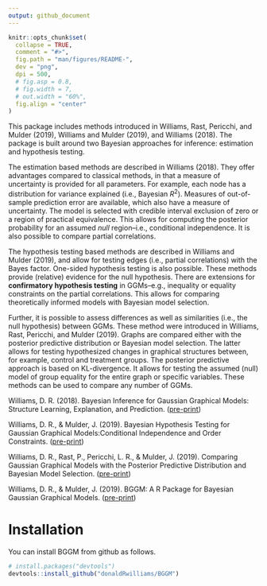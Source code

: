 ```yaml
---
output: github_document
---
```


<!-- README.md is generated from README.Rmd. Please edit that file -->

```r
knitr::opts_chunk$set(
  collapse = TRUE,
  comment = "#>",
  fig.path = "man/figures/README-",
  dev = "png",
  dpi = 500,
  # fig.asp = 0.8,
  # fig.width = 7,
  # out.width = "60%",
  fig.align = "center"
)
```

<!-- ![](https://github.com/donaldRwilliams/BGGM/blob/master/man/figures/logo2.jpg) -->

This package includes methods introduced in Williams, Rast, Pericchi, and Mulder (2019), Williams and Mulder (2019), and Williams (2018). The package is built around two Bayesian approaches for inference: estimation and hypothesis testing. 

The estimation based methods are described in Williams (2018). They offer advantages compared to classical methods, in that a 
measure of uncertainty is provided for all parameters. For example, each node has a distribution for variance explained (i.e., Bayesian $R^2$). Measures of out-of-sample prediction error are available, which also have a measure of uncertainty. The model is selected with credible interval exclusion of zero or a region of practical equivalence. This allows for computing the posterior probability for an assumed *null* region--i.e., conditional independence. It is also possible to compare partial correlations. 

The hypothesis testing based methods are described in Williams and Mulder (2019), and allow for testing edges (i.e., partial correlations) with the Bayes factor. One-sided hypothesis testing is also possible. These methods provide (relative) evidence for the null hypothesis. There are extensions for **confirmatory hypothesis testing** in GGMs--e.g., inequality or equality constraints on the partial correlations. This allows for comparing theoretically informed models with Bayesian model selection.


Further, it is possible to assess differences as well as similarities (i.e., the null hypothesis)  between  GGMs. These method were introduced in Williams, Rast, Pericchi, and Mulder (2019). Graphs are compared either with the posterior  predictive  distribution  or Bayesian model  selection.   The  latter  allows  for  testing hypothesized  changes  in  graphical structures  between,  for  example,  control  and  treatment  groups. The posterior  predictive approach is based on KL-divergence. It allows for testing the assumed (null) model of group equality for the entire graph or specific variables. These methods can be used to compare any number of GGMs.


Williams, D. R. (2018). Bayesian Inference for Gaussian Graphical Models: Structure Learning, Explanation, and Prediction. ([pre-print](https://doi.org/10.31234/osf.io/x8dpr))

Williams, D. R., & Mulder, J. (2019). Bayesian Hypothesis Testing for Gaussian Graphical Models:Conditional Independence and Order Constraints. ([pre-print](https://doi.org/10.31234/osf.io/ypxd8))

Williams, D. R., Rast, P., Pericchi, L. R., & Mulder, J. (2019). Comparing Gaussian Graphical Models with the Posterior Predictive Distribution and Bayesian Model Selection. ([pre-print](https://psyarxiv.com/yt386/))

Williams, D. R., & Mulder, J. (2019). BGGM: A R Package for Bayesian Gaussian Graphical Models. ([pre-print](https://psyarxiv.com/3b5hf/))


<!-- ## Outline -->

<!-- This README is organized as follows: -->

<!-- * [Installation](#installation) -->

<!-- * [Estimation](#estimation) -->

<!--     + [Structure Learning (Estimation)](#structure-learning-estimation) -->

<!--     + [Edge Differences (Estimation)](#edge-differences) -->

<!--     + [Prediction](#prediction) -->

<!--         - [Bayesian $R^2$](#bayesian-r2) -->

<!--         - [Leave-One-Out Cross-Validation](#leave-one-out-cross-validation) -->

<!-- * [Hypothesis Testing](#hypothesis-testing) -->

<!--     + [Structure Learning (Bayes Factor)](#structure-learning-bayes-factor) -->

<!--         - [Visualizing Scientific Expectations](#visualizing-scientific-expectations) -->

<!--         - [Two-Sided Hypothesis Testing](#two-sided-testing) -->

<!--         - [One-Sided Hypothesis Testing](#one-sided-testing) -->

<!--         - [Exhaustive Hypothesis Testing](#exhaustive-hypothesis-testing) -->

<!--     + [Edge Differences (Hypothesis Testing)](#edge-differences-hypothesis-testing) -->

<!--     + [Confirmatory Hypothesis Testing](#confirmatory-hypothesis-testing) -->

<!--         - [Order Constraints](#order-constraints) -->

<!--         - [Equality Constraints](#equality-constraints) -->

<!-- * [Comparing GGMs](#comparing-ggms) -->

<!--     + [Posterior Predictive KL Divergence](#posterior-predictive-kl-divergence) -->

<!--     + [Bayesian Hypothesis Testing](#bayesian-hypothesis-testing) -->

<!--         - [Exploratory Hypothesis Testing](#exploratory-hypothesis-testing) -->

<!--         - [Group Confirmatory Hypothesis Testing](#group-confirmatory-hypothesis-testing) -->

# Installation
You can install BGGM from github as follows.

```r
# install.packages("devtools")
devtools::install_github("donaldRwilliams/BGGM")
```

<!-- # Estimation -->
<!-- The following methods are described in Williams (2018). They build upon two basic ideas. First, the Wishart distribution is a conjugate prior distribution for the precision matrix (inverse of the covariance matrix). This provides an analytic solution for selecting the graph, and allows for conveniently drawing posterior samples. Second, there is an exact relationship between estimating the precision matrix directly and with multiple regression. Here the individual elements, from joint posterior distribution of the precision matrix, can be converted to their respective regression counterparts. This allows for assessing nodewise (for each variable in the model) predictability.  -->


<!-- ##  Structure Learning (Estimation) -->

<!-- By structure learning we are referring to selecting the graph (i.e., the edge set $E$), which consists of those edges determined to be non-zero.  For demonstrative purposes, we consider a relatively small number of variables ($p= 5$).  -->

<!-- The package **BGGM** offers a convenient analytic solution for estimating GGMs. It is implemented with: -->
<!-- ```{r eval=TRUE, message=F, warning=F} -->
<!-- library(BGGM) -->
<!-- library(ggplot2) -->
<!-- library(ggraph) -->
<!-- library(foreach) -->


<!-- # p = 5 -->
<!-- Y <- BGGM::bfi[,1:5] -->

<!-- # analytic solution -->
<!-- fit_analytic <- estimate(Y, analytic = T) -->

<!-- # summary -->
<!-- summary(fit_analytic) -->
<!-- ``` -->
<!-- Note `summary(.)` provides information about the fitted model, including that the analytic solution was used, the number of observations ($n$) and variables ($p$), and the number of edges.  -->

<!-- The edge set is then selected with: -->
<!-- ```{r } -->
<!-- # select the graph (edge set E) -->
<!-- E <- select(fit_analytic, ci_width = 0.95) -->

<!-- # summary of E -->
<!-- summary(E) -->
<!-- ``` -->

<!-- The analytic solution works directly with the precision matrix, and thus, there is not an option to summarize the posterior distributions. This is because the non-standardized elements are in the opposite direction ($\pm$) of the partial correlations, which in our experience, can lead to confusion. To summarize  the partial correlations change `analytic = T` to `analytic = F`: -->
<!-- ```{r} -->
<!-- # sample from posterior -->
<!-- fit_sampling <- estimate(Y, analytic = F) -->

<!-- # select the graph -->
<!-- E <- select(fit_sampling, ci_width = 0.95) -->

<!-- # summarize partial correlations -->
<!-- summary(E, summarize = T, digits = 2) -->
<!-- ``` -->
<!-- Note that `edge` corresponds to that particular entry in the partial correlation matrix--i.e., `1--2` is the relation between the first and second variables, respectively. -->


<!-- **BGGM** provides several options for plotting, with each implemented as a S3 generic. For example, the partial correlations can be plotted with: -->

<!-- ```{r message=F, fig.height=3, fig.width=8} -->
<!-- # p = 10 -->
<!-- Y <- BGGM::bfi[,1:10] -->

<!-- # sampling required -->
<!-- fit_sampling <- estimate(Y, analytic = F) -->

<!-- # plot -->
<!-- plot_1A <- plot(fit_sampling,  -->
<!--                 ci_width = 0.95,  -->
<!--                 width = 0.1,   -->
<!--                 size = 2) + -->
<!--             coord_cartesian() + -->
<!--             theme(axis.text.x = element_text(angle = 90)) -->

<!-- plot_1A -->
<!-- ``` -->

<!-- This example nicely demonstrates how the `plot` objects can be further customized with **ggplot2**. There are two options for visualizing the selected graph. The heatmap plot is generated with: -->

<!-- ```{r, message=F} -->
<!-- # select the graph -->
<!-- E <- select(fit_sampling, ci_width = 0.95) -->

<!-- # heatmap plot -->
<!-- plot_1B <- plot(E,  -->
<!--                 type = "heatmap",  -->
<!--                 lower_tri = TRUE) + -->
<!--            ggtitle("Heatmap Plot") +  -->
<!--            theme(plot.title = element_text(size = 15)) -->


<!-- ``` -->

<!-- Here `lower_tri = TRUE` controls which partial correlations are plotted.  In this case, only the lower triangular elements are included in the plot. This can be changed with `lower_tri = FALSE`. -->

<!-- On the other hand, a “network” plot can be obtained with: -->
<!-- ```{r, warning=F,  fig.width=10, fig.height=4} -->
<!-- # network plot -->
<!-- plot_1C <- plot(E, type = "network", -->
<!--                 layout ='circle', -->
<!--                 node_outer = 8, -->
<!--                 node_inner = 7, -->
<!--                 node_text_size = 4) + -->
<!--            ggtitle("Network Plot") + -->
<!--            theme(plot.title = element_text(size = 15)) -->

<!-- cowplot::plot_grid(plot_1B, plot_1C) -->
<!-- ``` -->


<!-- A  key  feature  of **BGGM** is  extending  inference  beyond  identifying  non-zero  partial correlations.  The region of practical equivalence can be used for this purpose, as it allows for determining which relations are practically zero. In this case, we follow Cohen’s guidelines, wherein 0.1 is considered a small effect.This is implemented with: -->

<!-- ```{r, eval=T} -->
<!-- # p = 10 -->
<!-- Y <- BGGM::bfi[,1:10] -->

<!-- # sample from posterior -->
<!-- fit_sample <- estimate(Y, iter = 5000, analytic = F) -->

<!-- # select the graph -->
<!-- E <- select(fit_sample, rope = 0.1, prob = 0.95) -->

<!-- # summary for first 10 rows -->
<!-- head(E, nrow = 10, summarize = T, digits = 2) -->
<!-- ``` -->

<!-- The argument `prob = 0.95` requires that 95 % of the posterior density be in or out of the rope to be considered practically equivalent or different from zero.  With this decision rule, as seen with `head(.)`, edges `1--4` and `1--5` are practically equivalent to zero.  This inference is made possible with **BGGM**. -->

<!-- In this case, `plot(.)` returns two objects:  (1) the selected edges; (2) those for which there is support for the null values.  This is implemented with: -->

<!-- ```{r warning = F , out.height= "250 %"} -->
<!-- # network plot -->
<!-- plts <- plot(E, type = "network", -->
<!--              layout ='circle', -->
<!--              node_outer = 10, -->
<!--              node_inner = 9, -->
<!--              node_text_size = 6) -->

<!-- # practically non-zero -->
<!-- plot_1D <- plts$plot_nonzero + -->
<!--              ggtitle("Practically Non-zero") + -->
<!--              theme(plot.title = element_text(size = 15)) -->

<!-- plot_1D -->
<!-- ``` -->

<!-- ```{r, warning=F, out.height= "250 %"} -->
<!-- # practically zero -->
<!-- plot_1E <- plts$plot_zero + -->
<!--               ggtitle("Practically Zero") + -->
<!--               theme(plot.title = element_text(size = 15)) -->

<!-- plot_1E -->
<!-- ``` -->


<!-- We emphasize that GGMs are often thought to capture conditionally *independent* relations--i.e., evidence for the null hypothesis of no effect, conditional on the other variables in the model. However, the dominant approach assesses conditional *dependence* ($\rho_{ij} \neq 0$), and then sets relations to zero otherwise. **BGGM** can explicitly answer the question of conditional independence. -->

<!-- ## Edge Differences -->
<!-- Differences between partial correlations are often tested in GGMs; for example, with a classical (i.e., frequentist) approach that is implemented in **bootnet**.  One contribution of **BGGM** is providing Bayesian analogs for commonly used methods, as well as extensions to those methods.  In this case, we can use posterior probabilities to determine which edges are practically equivalent.  This is implemented with: -->


<!-- ```{r, message=F} -->
<!-- edge_difference <- edge_compare(fit_sample,  -->
<!--                                 contrast =  list("1--5 - 1--3",  -->
<!--                                                  "1--2 - 1--6",  -->
<!--                                                  "1--4 - 1--7",  -->
<!--                                                  "1--5 - 1--10",  -->
<!--                                                  "1--2 - 1--9"),  -->
<!--                                 ci_width = 0.95, -->
<!--                                 rope = 0.1) -->

<!-- head(edge_difference, nrow = 4) -->
<!-- ``` -->

<!-- This  output  includes  the  posterior  mean  and  standard  deviation  for  each  difference. Further, `pr_in` is  the  proportion  of  samples  between ($\pm$) 0.1.   This  can  be interpreted as the posterior probability of practical equivalence, which has been defined with the argument `rope = 0.1`.  Note that care must be taken when specifying the contrasts, as an error will arise if they are not in the proper format. The object `edge_difference` can then be plotted, but this is omitted to save space. -->

<!-- ## Prediction -->
<!-- The following is based on the correspondence between the elements of the precision matrix and multiple regression. In the context of GGMs, using regression to select edges is referred to as “neighborhood” selection.   On the other hand, the method described in Williams (2018) works directly with either the posterior distribution for the precision matrix or the maximum a posteriori estimates. These are then converted to the corresponding regression coefficients and residual variances. It follows that **BGGM** can also be used for the purpose of multiple regression–i.e., -->

<!-- ```{r} -->
<!-- # p = 10 -->
<!-- Y <- BGGM::bfi[,1:10] -->

<!-- # sample posterior -->
<!-- fit <- estimate(Y, iter = 5000) -->

<!-- # precision to regression -->
<!-- coefficients(fit, node = 1, ci_width = 0.95) -->
<!-- ``` -->

<!-- Here `node = 1` indicates which node is summarized.  This correspondence allows for computing measures of prediction error (or accuracy), including Bayesian $R^2$ and Bayesian leave-one-out cross-validation,  each  of  which  has  a  measure  of  uncertainty. Furthermore,  when  a computationally convenient option is desirable, **BGGM** includes an analytic expression for prediction error. This is also known as the predicted residual sums of squares (PRESS). -->

<!-- ### Bayesian $R^2$ -->

<!-- In-sample Bayesian $R^2$ is implemented with: -->

<!-- ```{r} -->
<!-- # training data -->
<!-- Y_train <- BGGM::bfi[1:100,1:10] -->

<!-- # fit to training data -->
<!-- fit_train <- estimate(Y_train, iter = 5000) -->

<!-- # compute Bayes R2 -->
<!-- train_R2 <- predict(fit_train, -->
<!--                     ci_width = 0.90, -->
<!--                     samples = 1000, -->
<!--                     measure = "R2") -->

<!-- # summary for first 2 rows -->
<!-- head(train_R2, nrow = 2) -->

<!-- ``` -->

<!-- Here `ci_width = 0.90` indicates the decision rule for setting coefficients to zero, and by default, 95 % intervals are used in the summary output. Similarly, out-of-sample Bayesian $R^2$ is computed with: -->

<!-- ```{r} -->
<!-- # test data -->
<!-- Y_test <-  BGGM::bfi[101:2000,1:10] -->

<!-- # predict test data -->
<!-- test_R2 <- predict(fit_train, ci_width = 0.90, -->
<!--                    test_data = Y_test, -->
<!--                    samples = 1000, measure = "R2") -->
<!-- ``` -->

<!-- The work flow is completed by visualizing Bayesian $R^2$ for each node–i.e., -->

<!-- ```{r, out.height= "300 %"} -->
<!-- # prior training and test error in the same plot -->
<!-- plt_3A <- plot(x1 = train_R2, x2 =  test_R2, order = "test") -->

<!-- plt_3A -->
<!-- ``` -->

<!-- Here the nodes have been ordered by which has the best out-of-sample performance. It is also possible to have each in a separate plot by leaving `x2` empty. The `predict` object can be used to assess differences in predictive accuracy with compare(.). **BGGM** also includes mean squared error (`measure = "mse"`). -->


<!-- ### Leave-one-out cross-validation -->

<!-- Bayesian leave-one-out cross-validation is implemented with: -->

<!-- ```{r} -->
<!-- # p = 10 -->
<!-- Y <- BGGM::bfi[1:1000,1:10] -->

<!-- # sample posterior -->
<!-- fit_sample <- estimate(Y, iter = 5000) -->

<!-- # Bayesian LOO -->
<!-- bayes_loo <- loocv(fit_sample) -->

<!-- # nodewise loo summary -->
<!-- summary(bayes_loo) -->
<!-- ``` -->

<!-- The results are plotted with: -->
<!-- ```{r, out.height= "300 %"} -->
<!-- # plot CV error -->
<!-- plt_3B <- plot(bayes_loo, size = 8) + -->
<!--           theme_classic() + -->
<!--           ylab("Bayesian Leave-One-Out") -->

<!-- plt_3B -->
<!-- ``` -->

<!-- Similarly,  by  setting `analytic = T`,  leave-one-out  prediction  error  can  be  computed analytically.  This is implemented with: -->

<!-- ```{r, out.height= "300 %"} -->
<!-- # p = 10 -->
<!-- Y <- BGGM::bfi[1:1000,1:10] -->

<!-- # analytic solution -->
<!-- fit_analytic <- estimate(Y, analytic = T) -->

<!-- # analytic LOO (PRESS; based on point estimates) -->
<!-- press_loo <- loocv(fit_analytic) -->

<!-- # plot CV error -->
<!-- plt_3C <- plot(press_loo, size = 8) + -->
<!--           theme_classic() + -->
<!--           ylab("PRESS: Leave-One-Out") + -->
<!--           scale_y_continuous(expand = c(0, 0), -->
<!--           limit = c(0, 1000)) -->

<!-- plt_3C -->
<!-- ``` -->

<!-- This highlights the difference between the leave-one-out methods, in that the Bayesian version has a measure of uncertainty (although the order is the same). For both measures of predictive *error*, a lower value indicates a more predictable node (variable). -->

<!-- # Hypothesis Testing -->
<!-- The following methods were introduced in Williams and Mulder (2019). That work not only presented an exploratory approach using the Bayes factor, but it also proposed methodology for confirmatory hypothesis testing in GGMs. The latter provides an alternative to data driven model selection that is commonplace in the GGM literature, and in particular, it allows for comparing theoretical models. Further, the novel matrix$-F$ prior distribution is used for the partial correlations, which offers more flexibility than the Wishart distribution. This approach builds upon (Mulder2016), where the focus was on correlations (as opposed to *partial* correlations). In particular, **BGGM** allows for Bayesian model selection with competing sets of inequality and/or equality constraints on multiple partial correlations. -->

<!-- ## Structure Learning (Bayes Factor) -->
<!-- ### Visualizing Scientific Expectations -->
<!-- For Bayesian hypothesis testing in particular, it is important to *fully* understand the prior distribution $\mathcal{H}_u$. This is because it captures the predicted effect size, and it is used to compute the Bayes factor. This stands in contrast to the above estimation based methods, where $E$ is determined with respect to (only) the posterior distribution. To this end, **BGGM** includes functions to visualize the prior distribution or prediction--i.e., -->

<!-- ```{r,  out.width = '50%'} -->
<!-- # define (potentially) hypothesized standard deviations for rho_ij -->
<!-- rho_sd <- c(0.1, 0.25, 0.5) -->

<!-- # plot -->
<!-- plt_4A <- hypothesis_plot(rho_sd = rho_sd) + -->
<!--                 theme(panel.grid.major = element_blank()) + -->
<!--                 ylab("Density")         -->

<!-- plt_4A -->
<!-- ``` -->

<!-- `rho_sd = c(.)` defines a couple (prospective) values for the hypothesized standard deviation of the partial correlations. Further, **BGGM** allows for testing edge differences with the Bayes factor. Accordingly, the *implied* prior distribution for the difference can also be visualized. This is implemented with: -->


<!-- ```{r,  out.width = '50%'} -->
<!-- # define (potentially) hypothesized standard deviations for rho_ij -->
<!-- rho_sd <- c(0.1, 0.25, 0.5) -->

<!-- # plot -->
<!-- plt_4B <- hypothesis_plot(rho_sd = rho_sd, -->
<!--                           difference = TRUE) + -->
<!--                 theme(panel.grid.major = element_blank()) + -->
<!--                 ylab("Density")         -->

<!-- plt_4B -->
<!-- ``` -->

<!-- ### Two-Sided Testing -->
<!-- Two-sided hypothesis testing is implemented as follows. First the model is fitted with: -->

<!-- ```{r, warning=F} -->
<!-- # p = 5 -->
<!-- Y <- BGGM::bfi[,1:5] -->

<!-- # fit model -->
<!-- fit_bf <- explore(Y, prior_sd = 0.5,  -->
<!--                   iter = 5000,  -->
<!--                   cores = 2) -->
<!-- summary(fit_bf) -->
<!-- ``` -->
<!-- Note `summary(.)`, or alternatively `print(.)`, provides information about the fitted model, including that hypothesis testing (exploratory) was used, the number of observations ($n$) and variables ($p$), and the number of edges. Delta ($\delta$) is the hyperparameter of the matrix$-F$ distribution. A value of 3 corresponds to `prior_sd = 0.5`. This output parallels the estimation based methods. Importantly, all fitted objects include specific (what method was used) and general information (e.g., $n$ and $p$) when printed. -->

<!-- The graph is then selected with: -->

<!-- ```{r} -->
<!-- E <- select(fit_bf,  -->
<!--             BF_cut = 3,  -->
<!--             alternative = "two.sided") -->

<!-- # summary  -->
<!-- summary(E, hyp = "H1") -->
<!-- ``` -->
<!-- It is also possible to change `hyp = "H1"` to `hyp = "H0`, which will print the adjacency matrix for conditionally independent relations. Further, it is possible to summarize $E$ as follows: -->

<!-- ```{r} -->
<!-- summary(E, summarize = T, log = T, digits = 2) -->
<!-- ``` -->
<!-- The option `log = TRUE` controls the scale of the Bayes factor. Note that the same plotting options available for these methods. They have the same implementation as the estimation based methods, and thus the `alternative = two.sided` plot is not shown here. It is also possible to plot $\mathcal{H}_u$ and a selected posterior distribution. This visualizes how the Bayes factor is computed--i.e., -->


<!-- ```{r,  out.width = '50%'} -->
<!-- plt_4C <- hypothesis_plot(fit = fit_bf,  -->
<!--                 edge = "1--4", size = 3) + -->
<!--         theme(panel.grid.minor = element_blank(), -->
<!--               legend.position = "top") + -->
<!--   ylab("Density") + -->
<!--   xlab("Distributions") -->


<!-- plt_4C -->
<!-- ``` -->

<!-- Here it can be seen that the Bayes factor is the ratio of density evaluated at 0. In this case, there is evidence for $\mathcal{H}_0$ ($BF_{01} \approx 33$). This plotting option  may be useful for understanding (and describing) the Bayes factor approach for selecting the graph (or more generally the testing strategy for partial correlations).  -->

<!-- ### One-Sided Testing -->
<!-- One-sided hypothesis testing is implemented with: -->
<!-- ```{r, warning=F, message=F, out.width = '50%'} -->
<!-- # p =  10 -->
<!-- Y <- BGGM::bfi[,1:10] -->

<!-- # sample from posterior -->
<!-- fit_bf <- explore(Y, prior_sd = 0.5,  -->
<!--                   iter = 5000,  -->
<!--                   cores = 2) -->

<!-- # rho > 0 -->
<!-- E_pos <- select(fit_bf,  -->
<!--             BF_cut = 3,  -->
<!--             alternative = "greater") -->

<!-- # positive plot -->
<!-- plt_pos <- plot(E_pos, type = "network")  -->
<!-- plt_pos <- plt_pos$plot_nonzero +  -->
<!--            ggtitle(expression(atop(H[0]: rho[i][j]*" = "*0, H[1]: rho[i][j]*" > "*0)))  -->

<!-- plt_pos -->
<!-- ``` -->

<!-- $\mathcal{H}_1: \rho_{ij} < 0$ can be tested by changing `alternative = greater` to `alternative = less`. -->

<!-- ### Exhaustive Hypothesis Testing -->
<!-- A defining feature of Bayesian hypothesis testing is the ability to assess which theoretical model best predicts the data at hand. However, in the absence of guiding theory, it is likely that a more exploratory approach is warranted. **BGGM** thus includes an exhaustive approach--i.e.,$\mathcal{H}_0: \rho_{ij} = 0$ vs. $\mathcal{H}_1: \rho_{ij} > 0$ vs. $\mathcal{H}_2: \rho_{ij} < 0$. -->

<!-- This covers the entire parameter space. Further details can be found in Williams and Mulder (2019). The exhaustive approach is implemented with: -->
<!-- ```{r} -->
<!-- # p = 10 -->
<!-- Y <- BGGM::bfi[,1:10] -->

<!-- # sample from posterior -->
<!-- fit_bf <- explore(Y, prior_sd = 0.5,  -->
<!--                   iter = 5000,  -->
<!--                   cores = 2) -->
<!-- # select the graph -->
<!-- E <- select(fit_bf,  -->
<!--             hyp_prob = 0.90,  -->
<!--             alternative = "exhaustive") -->

<!-- # first 5 rows -->
<!-- head(E, summarize = T, nrow = 5) -->
<!-- ``` -->

<!-- The ratio of posterior probabilities, e.g., $p(\mathcal{H}_1|\textbf{Y}) / p(\mathcal{H}_2|\textbf{Y})$, can then be used to compute a Bayes factor if desired. `hyp_prob = 0.90` is the decision rule for concluding there is evidence for a given hypothesis. This can the be plotted with: -->

<!-- ```{r, warning=F, message=F, fig.width=10, fig.height=3.5} -->
<!-- # plots -->
<!-- plts <- plot(E, type = "network") -->

<!-- # combine -->
<!-- cowplot::plot_grid(plts$plot_H0, plts$plot_H1, plts$plot_H2, nrow = 1) -->

<!-- ``` -->

<!-- ## Edge Differences (Hypothesis Testing) -->
<!-- **BGGM** allows for testing edge differences with Bayesian hypothesis testing. The same options are available as for determining $E$--i.e., `alternative = "two.sided"`, `alternative = "greater"` (or less), and `alternative = "exhaustive"`. The exhaustive approach is implemented with: -->



<!-- ```{r, out.height= "350 %"} -->
<!-- # p = 10 -->
<!-- Y <- BGGM::bfi[,1:10] -->

<!-- # sample from posterior -->
<!-- fit_bf <- explore(Y, prior_sd = 0.5,  -->
<!--                   iter = 5000,  -->
<!--                   cores = 2) -->
<!-- # edge compare -->
<!-- edge_comp <- edge_compare(fit_bf,  -->
<!--                   contrast = c("1--5 - 1--3",  -->
<!--                                "1--2 - 1--6",  -->
<!--                                "1--4 - 1--7",  -->
<!--                                "1--5 - 1--10",  -->
<!--                                "1--2 - 1--9"),  -->
<!--                   alternative = "exhaustive") -->
<!-- # summary -->
<!-- summary(edge_comp) -->
<!-- ``` -->

<!-- There are two plotting options for the returned object `edge_comp`. The first is ideal if few contrasts are tested--i.e., -->

<!-- ```{r, out.height= "350 %"} -->
<!-- # plot -->
<!-- plt <- plot(edge_comp, stack = F, spread = .75) -->

<!-- # one contrast -->
<!-- plt$`1--5 - 1--3` -->
<!-- ``` -->

<!-- The object `plt` includes a separate plot for each contrast. On the other hand, in the case of many contrasts, it is also possible to visualize each with a stacked bar chart--i.e., -->

<!-- ```{r, out.height= "350 %"} -->
<!-- # plot -->
<!-- plt <- plot(edge_comp, stack = T, spread = .75) -->

<!-- # stacked -->
<!-- plt -->
<!-- ``` -->

<!-- # Confirmatory Hypothesis Testing -->
<!-- A key contribution of **BGGM** is extending hypothesis testing beyond exploratory and to confirmatory in GGMs. The former is essentially feeding -->
<!-- the data to the functions in **BGGM** and seeing what comes back. In other words, there are no specific, hypothesized models under consideration. On the other hand, the confirmatory hypothesis testing approaches allows for comparing theoretical models or (actual) predictions. The focus is thus not on $E$, but only certain edges in the network.  -->

<!-- ## Order Constraints -->
<!-- Theory may suggest, for example, that a set of partial correlations is expected to be larger than another set of partial correlations, that there is a hypothesized order of edge magnitude for a given node (variable), or some edges are expected to be positive while others are predicted to be negative. These can be tested with **BGGM**.  -->

<!-- For example, suppose we expected (predicted) the following:  -->

<!-- $\mathcal{H}_1: \rho_{1,2} > \rho_{1,3} > \rho_{1,4} > \rho_{1,5}$ -->

<!-- vs.   -->

<!-- $\mathcal{H}_c:$ Not $\mathcal{H}_1$ -->

<!-- This is implemented with: -->
<!-- ```{r} -->
<!-- # p = 10 -->
<!-- Y <- BGGM::bfi[,1:10] -->
<!-- # hypothesis -->
<!-- hypothesis <- c("1--2 > 1--3 > 1--4 > 1--5") -->
<!-- # test order -->
<!-- test_order <-  confirm(x = Y, hypothesis  = hypothesis,  -->
<!--                        prior_sd = 0.5, iter = 50000,  -->
<!--                        cores = 2) -->
<!-- # summary -->
<!-- summary(test_order) -->
<!-- ``` -->

<!-- As indicated by the posterior probabilities, the hypothesis was not supported. -->

<!-- One the other hand, we can also test the prediction that, for a specific variable (for example),  certain edges are negative while others are positive--i.e.,   -->

<!-- $\mathcal{H}_1: (\rho_{1,2}, \rho_{1,3}, \rho_{1,4}) < 0 < \rho_{1,6}$ -->

<!-- vs. -->

<!-- $\mathcal{H}_c:$ Not $\mathcal{H}_1$ -->

<!-- Here the prediction states that the relation between variable 1 and 6 is positive, whereas the others are predicted to be negative. This is implemented with:  -->


<!-- ```{r} -->
<!-- # hypothesis -->
<!-- hypothesis <- c("(1--2, 1--3, 1--4)  <  0 < (1--6)") -->
<!-- # test order -->
<!-- test_order <-  confirm(x = Y, hypothesis  = hypothesis,  -->
<!--                        prior_sd = 0.5, iter = 50000,  -->
<!--                        cores = 2) -->
<!-- # summary -->
<!-- summary(test_order) -->
<!-- ``` -->

<!-- There is strong support for $\mathcal{H}_1$. Note that `iter = 50000` ($\approx 7$ seconds), which ensures an adequate number of samples for accurately computing the Bayes factor. Although the focus is not *E*, but rather a subset of partial correlations, the object `test_order` can be plotted--i.e.,  -->

<!-- ```{r, out.width= "325 %", out.width= "325 %"} -->
<!-- plt <- hypothesis_plot(fit = test_order,  -->
<!--                 node_outer = 8,  -->
<!--                 node_inner = 7,  -->
<!--                 node_text_size = 6) -->
<!-- plt -->
<!-- ``` -->

<!-- This is meant to highlight the specific edges considered in the hypothesis test. Further, in this plot, it is clear that $(\rho_{1,2}, \rho_{1,3}, \rho_{1,4}) < 0$ and that $0 < \rho_{1,6}$. We emphasize that these *confirmatory* hypotheses should be decided upon before visualizing the network. -->


<!-- ## Equality Constraints -->
<!-- **BGGM** can also test exact equality constraints on sets of edges (i.e., partial correlations). One could predict that certain edges have the same strength (effect size) or that a set of edges are equal to zero. The latter allows for testing expectations about the underlying conditional independence structure, say, for a particular variable (node) in the model. For example, -->



<!-- $\mathcal{H}_1: (\rho_{1,2}, \rho_{1,3}, \rho_{1,4}) = 0$ -->

<!-- vs. -->

<!-- $\mathcal{H}_c:$ Not $\mathcal{H}_1$ -->



<!-- ```{r} -->
<!-- hypothesis <- "(1--2, 1--3, 1--4) = 0" -->

<!-- # test order -->
<!-- test_order <-  confirm(x = Y, hypothesis  = hypothesis,  -->
<!--                        prior_sd = 0.5, iter = 50000,  -->
<!--                        cores = 2) -->
<!-- # summary -->
<!-- summary(test_order) -->
<!-- ``` -->



<!-- # Comparing GGMs -->
<!-- **BGGM** includes two approaches for comparing any number of GGMs. They were introduced in Williams, Rast, Pericchi, and Mulder (2019). The methods can test entire structures, particular edges, and nodewise testing. One approach is based on the posterior predictive distribution, and tests the null hypothesis of group equality. Importantly, like classical methods (i.e., frequentist), this approach can only determine whether the null of group equality is rejected or retained. It cannot provide evidence for the null hypothesis. To this end, another approach is based on Bayesian model selection. This allows for assessing network invariances (i.e., the null hypothesis). -->

<!-- ## Posterior Predictive KL Divergence -->
<!-- The predictive approach is based on the distribution of future data. In particular, the posterior predictive distribution of Kullback–Leibler divergence is used to test the null hypothesis of group equality. This method can be understood as a multivariate likelihood ratio that accounts for uncertainty, but importantly, with respect to the predictive distribution. -->

<!-- ```{r} -->
<!-- # Assume null is true -->
<!-- Y1 <- MASS::mvrnorm(500, rep(0, 16), Sigma = BGGM::ptsd_cor1) -->
<!-- Y2 <- MASS::mvrnorm(500, rep(0, 16), Sigma = BGGM::ptsd_cor1) -->
<!-- Y3 <- MASS::mvrnorm(500, rep(0, 16), Sigma = BGGM::ptsd_cor1) -->

<!-- # predictive check -->
<!-- ggm_ppc1 <- ggm_compare_ppc(Y1, Y2, Y3,  -->
<!--                            type = "global", iter = 5000) -->
<!-- # summary -->
<!-- summary(ggm_ppc1) -->
<!-- ``` -->

<!-- In this case, the null hypothesis was not rejected. The `p_value` is the probability, or proportion, that the predictive KL divergence is larger than the observed KL divergence. For example, with `p_value = 0.02` (e.g.), this would indicate that, conditional on group equality, there is only a 2 % chance of observing that amount of error in the future. Thus this would be considered extreme at the conventional threshold ($\alpha = 0.05$). -->

<!-- The above example tested the entire network (`type = global`). It is also possible to narrow the focus to each node in the GGM. In other words, the null hypothesis of group equality is tested for each variable. This predictive check is implemented with: -->
<!-- ```{r} -->
<!-- # Assume null is true -->
<!-- Y1 <- MASS::mvrnorm(500, rep(0, 16), Sigma = BGGM::ptsd_cor1) -->
<!-- Y2 <- MASS::mvrnorm(500, rep(0, 16), Sigma = BGGM::ptsd_cor1) -->

<!-- # predictive check -->
<!-- ggm_ppc2 <- ggm_compare_ppc(Y1, Y2, type = "nodewise", iter = 5000) -->
<!-- # summary -->
<!-- summary(ggm_ppc2) -->
<!-- ``` -->

<!-- The predictive distributions can also be visualized. For example, the `global` check is implemented with: -->

<!-- ```{r, out.width= "500 %", out.width= "500 %", message=F, warning=F} -->
<!-- # global predictive check -->
<!-- plot(ggm_ppc1) + -->
<!--   theme_minimal(base_size = 14)  + -->
<!--   theme(legend.position = "none",  panel.grid.minor.x = element_blank()) -->
<!-- ``` -->


<!-- The `nodewise` predictive check is plotted with: -->
<!-- ```{r, message=F, warning=F, out.height= "500 %"} -->
<!-- #plots -->
<!-- plot(ggm_ppc2, log = T)[[1]] + -->
<!--   theme_minimal(base_size = 14)  + -->
<!--   theme(legend.position = "none",  panel.grid.minor.x = element_blank()) -->
<!-- ``` -->


<!-- ## Bayesian Hypothesis Testing -->

<!-- ### Exploratory Hypothesis Testing -->

<!-- The following method uses the Bayes factor to test whether there is (relative) evidence for edge equality in any number of GGMs. The test is for each edge or partial  -->
<!-- correlation in the GGMs. In the case of more than two groups, for example with, say, 4 groups, the method tests whether each edge is the same across all groups. The alternative ($\mathcal{H}_1$) is then the unrestricted model--i.e., not $\mathcal{H}_0$. This is implemented with  -->

<!-- ```{r} -->
<!-- # Assume null is true for all edges -->
<!-- Y1 <- MASS::mvrnorm(500, rep(0, 16), Sigma = diag(16)) -->
<!-- Y2 <- MASS::mvrnorm(500, rep(0, 16), Sigma = diag(16)) -->
<!-- Y3 <- MASS::mvrnorm(500, rep(0, 16), Sigma = diag(16)) -->

<!-- # sample from posteriors and compute BF -->
<!-- ggm_bf <- ggm_compare_bf(Y1, Y2, Y3,  -->
<!--                          prior_sd = .5,  -->
<!--                          iter = 5000,  -->
<!--                          cores = 2) -->

<!-- # select with BF_cut = 3 -->
<!-- ggm_bf_sel <- select(ggm_bf, BF_cut = 3) -->

<!-- # summary -->
<!-- summary(ggm_bf_sel, type = "adj") -->
<!-- ``` -->

<!-- ### Group Confirmatory Hypothesis Testing -->
<!-- The confirmatory methods described above can be extended to any number of groups.  For example, a researcher can test their expectations in, say, treatment vs. control groups, where certain edges are predicted to increase. This can then be compared to a model predicting those edges stayed the same--i.e., -->

<!-- $\mathcal{H}_1: (\rho_{1,2_{g1}} > \rho_{1,2_{g2}}) ,  (\rho_{1,3_{g1}} > \rho_{1,3_{g2}}), (\rho_{2,3_{g1}} > \rho_{2,3_{g2}})$  -->

<!-- vs. -->

<!-- $\mathcal{H}_2: (\rho_{1,2_{g1}} = \rho_{1,2_{g2}}) ,  (\rho_{1,3_{g1}} = \rho_{1,3_{g2}}), (\rho_{2,3_{g1}} = \rho_{2,3_{g2}})$ -->

<!-- vs. -->


<!-- $\mathcal{H}_c:$  not $\mathcal{H}_1$ or $\mathcal{H}_2$ -->

<!-- Note that this method can be used for any number of groups, variables, and sets of competing inequality and equality restrictions. This example is implemetned with:  -->

<!-- ```{r} -->
<!-- # assume the null is true -->
<!-- Y1 <- MASS::mvrnorm(500, rep(0, 3), Sigma = diag(3)) -->
<!-- Y2 <- MASS::mvrnorm(500, rep(0, 3), Sigma = diag(3)) -->

<!-- ggms_confirm <- ggm_compare_bf(Y1, Y2, prior_sd = 0.5,  -->
<!--                                 hypothesis  = "g1_1--2 > g2_1--2,  -->
<!--                                                g1_1--3 > g2_1--3,  -->
<!--                                                g1_2--3 > g2_2--3;  -->
<!--                                                g1_1--2 = g2_1--2,  -->
<!--                                                g1_1--3 = g2_1--3,  -->
<!--                                                g1_2--3 = g2_2--3") -->
<!-- summary(ggms_confirm) -->
<!-- ``` -->


<!-- In this case, because each group was assumed to have equal edges, $\mathcal{H}_2$ was supported by the data. We again emphasize that edges can be tested in any size network (assuming that $p < n$). -->
